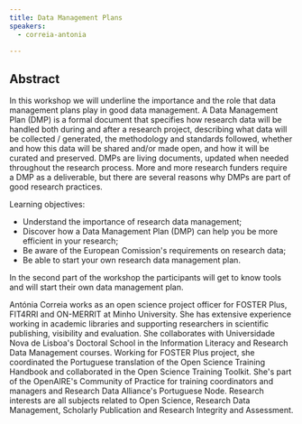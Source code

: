 ```yaml
---
title: Data Management Plans
speakers:
  - correia-antonia

---
```

## Abstract

In this workshop we will underline the importance and the role that data management plans play in good data management. A Data Management Plan (DMP) is a formal document that specifies how research data will be handled both during and after a research project, describing what data will be collected / generated, the methodology and standards followed, whether and how this data will be shared and/or made open, and how it will be curated and preserved. DMPs are living documents, updated when needed throughout the research process. More and more research funders require a DMP as a deliverable, but there are several reasons why DMPs are part of good research practices.

Learning objectives:

- Understand the importance of research data management;
- Discover how a Data Management Plan (DMP) can help you be more efficient in your research;
- Be aware of the European Comission's requirements on research data;
- Be able to start your own research data management plan.

In the second part of the workshop the participants will get to know tools and will start their own data management plan.

<YouTube id="9-IyEKXiG0I" caption="Antónia Correia - Data Management Plans" />

<DownloadLink href="downloads/6.1 Correia.pdf" />

<Speakers>

<Speaker speaker="correia-antonia">

Antónia Correia works as an open science project officer for FOSTER Plus, FIT4RRI and ON-MERRIT at Minho University. She has extensive experience working in academic libraries and supporting researchers in scientific publishing, visibility and evaluation. She collaborates with Universidade Nova de Lisboa's Doctoral School in the Information Literacy and Research Data Management courses. Working for FOSTER Plus project, she coordinated the Portuguese translation of the Open Science Training Handbook and collaborated in the Open Science Training Toolkit. She's part of the OpenAIRE's Community of Practice for training coordinators and managers and Research Data Alliance's Portuguese Node. Research interests are all subjects related to Open Science, Research Data Management, Scholarly Publication and Research Integrity and Assessment.

</Speaker>

</Speakers>
